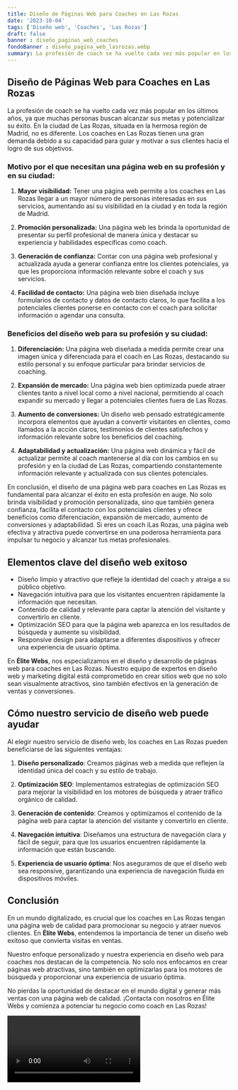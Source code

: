 ```yaml
---
title: Diseño de Páginas Web para Coaches en Las Rozas
date: '2023-10-04'
tags: ['Diseño web', 'Coaches', 'Las Rozas']
draft: false
banner : diseño_paginas_web_coaches
fondoBanner : diseño_pagina_web_lasrozas.webp
summary: La profesión de coach se ha vuelto cada vez más popular en los últimos años, ya que muchas personas buscan alcanzar sus metas y potencializar su éxito. En la ciudad de Las Rozas, situada en la hermosa región de Madrid, no es diferente. Los coaches en Las Rozas tienen una gran demanda debido a su capacidad para guiar y motivar a sus clientes hacia el logro de sus objetivos.
---
```


## Diseño de Páginas Web para Coaches en Las Rozas

La profesión de coach se ha vuelto cada vez más popular en los últimos años, ya que muchas personas buscan alcanzar sus metas y potencializar su éxito. En la ciudad de Las Rozas, situada en la hermosa región de Madrid, no es diferente. Los coaches en Las Rozas tienen una gran demanda debido a su capacidad para guiar y motivar a sus clientes hacia el logro de sus objetivos.

### Motivo por el que necesitan una página web en su profesión y en su ciudad:

1. **Mayor visibilidad:** Tener una página web permite a los coaches en Las Rozas llegar a un mayor número de personas interesadas en sus servicios, aumentando así su visibilidad en la ciudad y en toda la región de Madrid.

2. **Promoción personalizada:** Una página web les brinda la oportunidad de presentar su perfil profesional de manera única y destacar su experiencia y habilidades específicas como coach.

3. **Generación de confianza:** Contar con una página web profesional y actualizada ayuda a generar confianza entre los clientes potenciales, ya que les proporciona información relevante sobre el coach y sus servicios.

4. **Facilidad de contacto:** Una página web bien diseñada incluye formularios de contacto y datos de contacto claros, lo que facilita a los potenciales clientes ponerse en contacto con el coach para solicitar información o agendar una consulta.

### Beneficios del diseño web para su profesión y su ciudad:

1. **Diferenciación:** Una página web diseñada a medida permite crear una imagen única y diferenciada para el coach en Las Rozas, destacando su estilo personal y su enfoque particular para brindar servicios de coaching.

2. **Expansión de mercado:** Una página web bien optimizada puede atraer clientes tanto a nivel local como a nivel nacional, permitiendo al coach expandir su mercado y llegar a potenciales clientes fuera de Las Rozas.

3. **Aumento de conversiones:** Un diseño web pensado estratégicamente incorpora elementos que ayudan a convertir visitantes en clientes, como llamados a la acción claros, testimonios de clientes satisfechos y información relevante sobre los beneficios del coaching.

4. **Adaptabilidad y actualización:** Una página web dinámica y fácil de actualizar permite al coach mantenerse al día con los cambios en su profesión y en la ciudad de Las Rozas, compartiendo constantemente información relevante y actualizada con sus clientes potenciales.

En conclusión, el diseño de una página web para coaches en Las Rozas es fundamental para alcanzar el éxito en esta profesión en auge. No solo brinda visibilidad y promoción personalizada, sino que también genera confianza, facilita el contacto con los potenciales clientes y ofrece beneficios como diferenciación, expansión de mercado, aumento de conversiones y adaptabilidad. Si eres un coach iLas Rozas, una página web efectiva y atractiva puede convertirse en una poderosa herramienta para impulsar tu negocio y alcanzar tus metas profesionales.

<GifSeo />

<Cta />

## Elementos clave del diseño web exitoso

- Diseño limpio y atractivo que refleje la identidad del coach y atraiga a su público objetivo.
- Navegación intuitiva para que los visitantes encuentren rápidamente la información que necesitan.
- Contenido de calidad y relevante para captar la atención del visitante y convertirlo en cliente.
- Optimización SEO para que la página web aparezca en los resultados de búsqueda y aumente su visibilidad.
- Responsive design para adaptarse a diferentes dispositivos y ofrecer una experiencia de usuario óptima.

En **Élite Webs**, nos especializamos en el diseño y desarrollo de páginas web para coaches en Las Rozas. Nuestro equipo de expertos en diseño web y marketing digital está comprometido en crear sitios web que no solo sean visualmente atractivos, sino también efectivos en la generación de ventas y conversiones.

## Cómo nuestro servicio de diseño web puede ayudar

Al elegir nuestro servicio de diseño web, los coaches en Las Rozas pueden beneficiarse de las siguientes ventajas:

1. **Diseño personalizado**: Creamos páginas web a medida que reflejen la identidad única del coach y su estilo de trabajo.

2. **Optimización SEO**: Implementamos estrategias de optimización SEO para mejorar la visibilidad en los motores de búsqueda y atraer tráfico orgánico de calidad.

3. **Generación de contenido**: Creamos y optimizamos el contenido de la página web para captar la atención del visitante y convertirlo en cliente.

4. **Navegación intuitiva**: Diseñamos una estructura de navegación clara y fácil de seguir, para que los usuarios encuentren rápidamente la información que están buscando.

5. **Experiencia de usuario óptima**: Nos aseguramos de que el diseño web sea responsive, garantizando una experiencia de navegación fluida en dispositivos móviles.

## Conclusión

En un mundo digitalizado, es crucial que los coaches en Las Rozas tengan una página web de calidad para promocionar su negocio y atraer nuevos clientes. En **Élite Webs**, entendemos la importancia de tener un diseño web exitoso que convierta visitas en ventas.

Nuestro enfoque personalizado y nuestra experiencia en diseño web para coaches nos destacan de la competencia. No solo nos enfocamos en crear páginas web atractivas, sino también en optimizarlas para los motores de búsqueda y proporcionar una experiencia de usuario óptima.

No pierdas la oportunidad de destacar en el mundo digital y generar más ventas con una página web de calidad. ¡Contacta con nosotros en Élite Webs y comienza a potenciar tu negocio como coach en Las Rozas!

<Video />

<CtaBot job='Coaches' city='Las Rozas'/>

<Gmaps query='Las Rozas+españa+maps' />